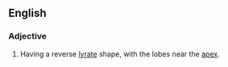 ==English==

===Adjective===
{{en-adj|-}}

# {{context|botany|of leaves|lang=en}} Having a reverse [[lyrate]] shape, with the lobes near the [[apex]].